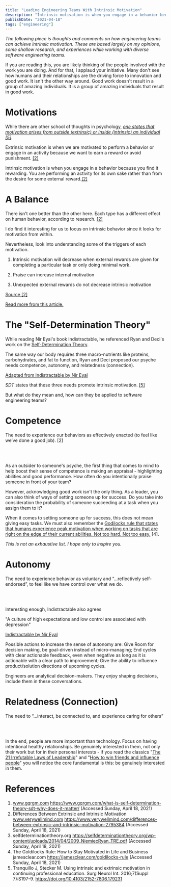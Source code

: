 ```yaml
---
title: "Leading Engineering Teams With Intrinsic Motivation"
description: "Intrinsic motivation is when you engage in a behavior because you find it rewarding. Do you understand how you can use this to make healthy software engineering teams?"
publishDate: "2021-04-18"
tags: ["engineering"]
---
```


_The following piece is thoughts and comments on how engineering teams can achieve intrinsic motivation. These are based largely on my opinions, some shallow research, and experiences while working with diverse software engineering teams._ 


If you are reading this, you are likely thinking of the people involved with the work you are doing. And for that, I applaud your initiative. Many don't see how humans and their relationships are the driving force to innovation and good work. It isn't the other way around. Good work doesn't result in a group of amazing individuals. It is a group of amazing individuals that result in good work. 


# Motivations

While there are other school of thoughts in psychology, <cite><a href="https://doi.org/10.4103/2152-7806.179231" title="Tranquillo J, Stecker M. Using intrinsic and extrinsic motivation in continuing professional education. Surg Neurol Int. 2016;7(Suppl 7):S197-9. doi:10.4103/2152-7806.179231">one states that motivation arises from outside (extrinsic) or inside (intrinsic) an individual [5]</a></cite>.


Extrinsic motivation is when we are motivated to perform a behavior or engage in an activity because we want to earn a reward or avoid punishment. [[2]](https://www.verywellmind.com/differences-between-extrinsic-and-intrinsic-motivation-2795384)

Intrinsic motivation is when you engage in a behavior because you find it rewarding. You are performing an activity for its own sake rather than from the desire for some external reward.[[2]](https://www.verywellmind.com/differences-between-extrinsic-and-intrinsic-motivation-2795384)
 

# A Balance

There isn't one better than the other here. Each type has a different effect on human behavior, according to research. [[2]](https://www.verywellmind.com/differences-between-extrinsic-and-intrinsic-motivation-2795384)

I do find it interesting for us to focus on intrinsic behavior since it looks for motivation from within.

Nevertheless, look into understanding some of the triggers of each motivation. 


<div style={{ borderLeft: "4px solid gray", paddingLeft: 20 }}>

1) Intrinsic motivation will decrease when external rewards are given for completing a particular task or only doing minimal work.

2) Praise can increase internal motivation

3) Unexpected external rewards do not decrease intrinsic motivation

[Source [2]](https://www.verywellmind.com/differences-between-extrinsic-and-intrinsic-motivation-2795384)  
</div>

[Read more from this article.](https://www.verywellmind.com/differences-between-extrinsic-and-intrinsic-motivation-2795384)  

# The "Self-Determination Theory"

While reading Nir Eyal's book Indistractable, he referenced Ryan and Deci's work on the [Self-Determination Theory](http://selfdeterminationtheory.org).

<div style={{ borderLeft: "4px solid gray", paddingLeft: 20 }}>

The same way our body requires three macro-nutrients like proteins, carbohydrates, and fat to function, Ryan and Deci proposed our psyche needs competence, autonomy, and relatedness (connection). 

[Adapted from Indistractable by Nir Eyal](https://www.amazon.com/gp/product/194883653X/ref=as_li_tl?ie=UTF8&camp=1789&creative=9325&creativeASIN=194883653X&linkCode=as2&tag=andreicalazan-20&linkId=4ce6b618226ddca7eb78bdd702f0bb46)  

</div>

_SDT_ states that these three needs promote intrinsic motivation. [[5]](https://www.gqrgm.com/what-is-self-determination-theory-sdt-why-does-it-matter/)

But what do they mean and, how can they be applied to software engineering teams?

# Competence

<div style={{ borderLeft: "4px solid gray", paddingLeft: 20 }}>
  The need to experience our behaviors as effectively enacted (to feel like we’ve done a good job). [2]  

</div>

<br></br>

As an outsider to someone's psyche, the first thing that comes to mind to help boost their sense of competence is making an appraisal - highlighting abilities and good performance. How often do you intentionally praise someone in front of your team?  

However, acknowledging good work isn't the only thing. As a leader, you can also think of ways of setting someone up for success. Do you take into consideration the probability of someone succeeding at a task when you assign them to it?  

When it comes to setting someone up for success, this does not mean giving easy tasks. We must also remember the [Godilocks rule that states that humans experience peak motivation when working on tasks that are right on the edge of their current abilities. Not too hard. Not too easy.](https://jamesclear.com/goldilocks-rule) [4]. 


_This is not an exhaustive list. I hope only to inspire you._


# Autonomy

<div style={{ borderLeft: "4px solid gray", paddingLeft: 20 }}>
  The need to experience behavior as voluntary and “…reflectively self-endorsed”, to feel like we have control over what we do.
</div>

<br></br>

Interesting enough, Indistractable also agrees

<div style={{ borderLeft: "4px solid gray", paddingLeft: 20 }}>
  "A culture of high expectations and low control are associated with depression" 

  [Indistractable by Nir Eyal](https://www.amazon.com/gp/product/194883653X/ref=as_li_tl?ie=UTF8&camp=1789&creative=9325&creativeASIN=194883653X&linkCode=as2&tag=andreicalazan-20&linkId=4ce6b618226ddca7eb78bdd702f0bb46)  
</div>

Possible actions to increase the sense of autonomy are: Give Room for decision making,  be goal-driven instead of micro-managing; End cycles with clear actionable feedback, even when negative as long as it is actionable with a clear path to improvement; Give the ability to influence product/solution directions of upcoming cycles. 

Engineers are analytical decision-makers. They enjoy shaping decisions, include them in these conversations.


# Relatedness (Connection)

<div style={{ borderLeft: "4px solid gray", paddingLeft: 20 }}>
  The need to “…interact, be connected to, and experience caring for others” 
</div>

<br></br>

In the end, people are more important than technology. Focus on having intentional healthy relationships. Be genuinely interested in them, not only their work but for in their personal interests - if you read the classics "[The 21 Irrefutable Laws of Leadership](https://www.amazon.com/gp/product/0785289356/ref=as_li_tl?ie=UTF8&camp=1789&creative=9325&creativeASIN=0785289356&linkCode=as2&tag=andreicalazan-20&linkId=b1a045023ee95597f6f4f444544b827c)" and "[How to win friends and influence people](https://www.amazon.com/gp/product/0671027034/ref=as_li_tl?ie=UTF8&camp=1789&creative=9325&creativeASIN=0671027034&linkCode=as2&tag=andreicalazan-20&linkId=858b5b47aad0a8281584c490d12bdd0a)" you will notice the core fundamental is this: be genuinely interested in them.  



# References

1. www.gqrgm.com https://www.gqrgm.com/what-is-self-determination-theory-sdt-why-does-it-matter/ (Accessed Sunday, April 18, 2021)
2.  Differences Between Extrinsic and Intrinsic Motivation www.verywellmind.com https://www.verywellmind.com/differences-between-extrinsic-and-intrinsic-motivation-2795384 (Accessed Sunday, April 18, 2021)
3. selfdeterminationtheory.org https://selfdeterminationtheory.org/wp-content/uploads/2014/04/2009_NiemiecRyan_TRE.pdf (Accessed Sunday, April 18, 2021)
4. The Goldilocks Rule: How to Stay Motivated in Life and Business jamesclear.com https://jamesclear.com/goldilocks-rule (Accessed Sunday, April 18, 2021)
5. Tranquillo J, Stecker M. Using intrinsic and extrinsic motivation in continuing professional education. Surg Neurol Int. 2016;7(Suppl 7):S197-9.  https://doi.org/10.4103/2152-7806.179231


